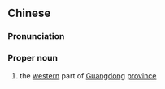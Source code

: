 {{also|粤西}}
==Chinese==
{{zh-forms|s=粤西}}

===Pronunciation===
{{zh-pron
|m=Yuèxī
|c=jyut6 sai1
|cat=pn
}}

===Proper noun===
{{zh-proper noun}}

# the [[western]] part of [[Guangdong]] [[province]]